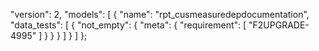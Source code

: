   "version": 2,
  "models": [
    {
      "name": "rpt_cusmeasuredepdocumentation",
      "data_tests": [
        {
          "not_empty": {
            "meta": {
              "requirement": [
                "F2UPGRADE-4995"
              ]
            }
          }
        }
      ]
    }
  ]
};
